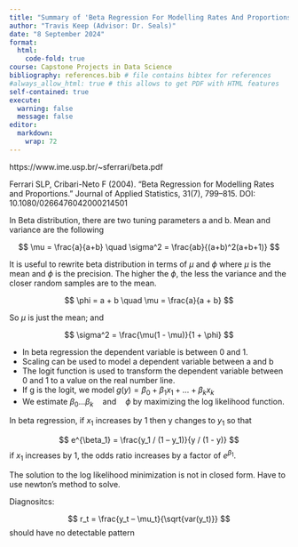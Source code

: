 ```yaml
---
title: "Summary of 'Beta Regression For Modelling Rates And Proportions'"
author: "Travis Keep (Advisor: Dr. Seals)"
date: "8 September 2024"
format:
  html:
    code-fold: true
course: Capstone Projects in Data Science
bibliography: references.bib # file contains bibtex for references
#always_allow_html: true # this allows to get PDF with HTML features
self-contained: true
execute: 
  warning: false
  message: false
editor: 
  markdown: 
    wrap: 72
---
```


https://www.ime.usp.br/~sferrari/beta.pdf

Ferrari SLP, Cribari-Neto F (2004). “Beta Regression for Modelling Rates and Proportions.”
Journal of Applied Statistics, 31(7), 799–815.
DOI: 10.1080/0266476042000214501

 In Beta distribution, there are two tuning parameters a and b. Mean and variance are the following
 
$$
\mu = \frac{a}{a+b} \quad \sigma^2 = \frac{ab}{(a+b)^2(a+b+1)}
$$

It is useful to rewrite beta distribution in terms of $\mu$ and $\phi$ where $\mu$ is the mean and $\phi$ is the precision. The higher the $\phi$, the less the variance and the closer random samples are to the mean.

$$
\phi = a + b \quad \mu = \frac{a}{a + b}
$$

So $\mu$ is just the mean; and

$$
\sigma^2 = \frac{\mu(1 - \mu)}{1 + \phi}
$$



-	In beta regression the dependent variable is between 0 and 1.
-	Scaling can be used to model a dependent variable between a and b
-	The logit function is used to transform the dependent variable between 0 and 1 to a value on the real number line. 
-	If g is the logit, we model $g(y) = \beta_0 + \beta_1 x_1 + \dots + \beta_k x_k$
-	We estimate $\beta_0 \dots \beta_k \quad \textrm{and} \quad \phi$ by maximizing the log likelihood function.

In beta regression, if $x_1$ increases by 1 then y changes to $y_1$ so that

$$
e^{\beta_1} = \frac{y_1 / (1 – y_1)}{y / (1 - y)}
$$
if $x_1$ increases by 1, the odds ratio increases by a factor of $e^{\beta_1}$.  

The solution to the log likelihood minimization is not in closed form. Have to use newton’s method to solve.

Diagnositcs:

$$
r_t = \frac{y_t – \mu_t}{\sqrt{var(y_t)}}
$$
 should have no detectable pattern
